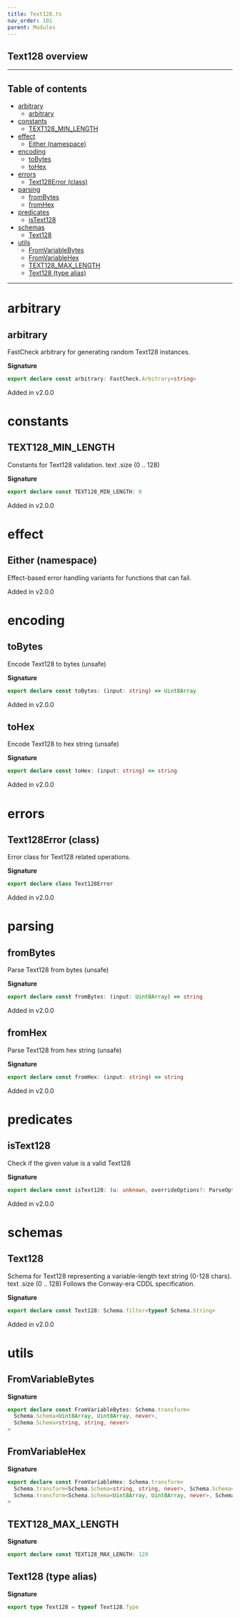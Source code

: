 ```yaml
---
title: Text128.ts
nav_order: 101
parent: Modules
---
```


## Text128 overview

---

<h2 className="text-delta">Table of contents</h2>

- [arbitrary](#arbitrary)
  - [arbitrary](#arbitrary-1)
- [constants](#constants)
  - [TEXT128_MIN_LENGTH](#text128_min_length)
- [effect](#effect)
  - [Either (namespace)](#either-namespace)
- [encoding](#encoding)
  - [toBytes](#tobytes)
  - [toHex](#tohex)
- [errors](#errors)
  - [Text128Error (class)](#text128error-class)
- [parsing](#parsing)
  - [fromBytes](#frombytes)
  - [fromHex](#fromhex)
- [predicates](#predicates)
  - [isText128](#istext128)
- [schemas](#schemas)
  - [Text128](#text128)
- [utils](#utils)
  - [FromVariableBytes](#fromvariablebytes)
  - [FromVariableHex](#fromvariablehex)
  - [TEXT128_MAX_LENGTH](#text128_max_length)
  - [Text128 (type alias)](#text128-type-alias)

---

# arbitrary

## arbitrary

FastCheck arbitrary for generating random Text128 instances.

**Signature**

```ts
export declare const arbitrary: FastCheck.Arbitrary<string>
```

Added in v2.0.0

# constants

## TEXT128_MIN_LENGTH

Constants for Text128 validation.
text .size (0 .. 128)

**Signature**

```ts
export declare const TEXT128_MIN_LENGTH: 0
```

Added in v2.0.0

# effect

## Either (namespace)

Effect-based error handling variants for functions that can fail.

Added in v2.0.0

# encoding

## toBytes

Encode Text128 to bytes (unsafe)

**Signature**

```ts
export declare const toBytes: (input: string) => Uint8Array
```

Added in v2.0.0

## toHex

Encode Text128 to hex string (unsafe)

**Signature**

```ts
export declare const toHex: (input: string) => string
```

Added in v2.0.0

# errors

## Text128Error (class)

Error class for Text128 related operations.

**Signature**

```ts
export declare class Text128Error
```

Added in v2.0.0

# parsing

## fromBytes

Parse Text128 from bytes (unsafe)

**Signature**

```ts
export declare const fromBytes: (input: Uint8Array) => string
```

Added in v2.0.0

## fromHex

Parse Text128 from hex string (unsafe)

**Signature**

```ts
export declare const fromHex: (input: string) => string
```

Added in v2.0.0

# predicates

## isText128

Check if the given value is a valid Text128

**Signature**

```ts
export declare const isText128: (u: unknown, overrideOptions?: ParseOptions | number) => u is string
```

Added in v2.0.0

# schemas

## Text128

Schema for Text128 representing a variable-length text string (0-128 chars).
text .size (0 .. 128)
Follows the Conway-era CDDL specification.

**Signature**

```ts
export declare const Text128: Schema.filter<typeof Schema.String>
```

Added in v2.0.0

# utils

## FromVariableBytes

**Signature**

```ts
export declare const FromVariableBytes: Schema.transform<
  Schema.Schema<Uint8Array, Uint8Array, never>,
  Schema.Schema<string, string, never>
>
```

## FromVariableHex

**Signature**

```ts
export declare const FromVariableHex: Schema.transform<
  Schema.transform<Schema.Schema<string, string, never>, Schema.Schema<Uint8Array, Uint8Array, never>>,
  Schema.transform<Schema.Schema<Uint8Array, Uint8Array, never>, Schema.Schema<string, string, never>>
>
```

## TEXT128_MAX_LENGTH

**Signature**

```ts
export declare const TEXT128_MAX_LENGTH: 128
```

## Text128 (type alias)

**Signature**

```ts
export type Text128 = typeof Text128.Type
```

